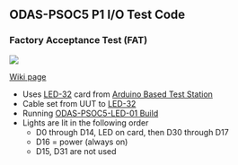 == ODAS-PSOC5 P1 I/O Test Code ==

=== Factory Acceptance Test (FAT) ===

<img src="http://land-boards.com/blwiki/images/6/63/ODAS-PSOC5_P108_720PX.jpg"></img>

[http://land-boards.com/blwiki/index.php?title=ODAS-PSOC5#Factory_Acceptance_Test_.28FAT.29 Wiki page]

* Uses [[LED-32]] card from [[Arduino Based Test Station]]
* Cable set from UUT to [[LED-32]]
* Running [https://github.com/land-boards/ODAS/tree/master/ODAS-PSOC5/Projects/ODAS-PSOC5-LEDS-01.cydsn ODAS-PSOC5-LED-01 Build]
* Lights are lit in the following order
** D0 through D14, LED on card, then D30 through D17
** D16 = power (always on)
** D15, D31 are not used
